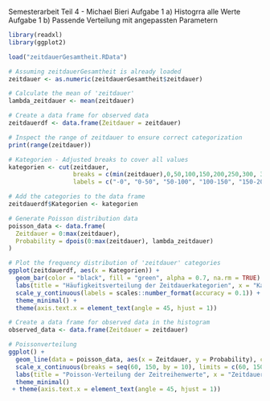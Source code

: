 Semesterarbeit Teil 4 - Michael Bieri
Aufgabe 1 a) Histogrra alle Werte
Aufgabe 1 b) Passende Verteilung mit angepassten Parametern

```r
library(readxl)
library(ggplot2)

load("zeitdauerGesamtheit.RData")

# Assuming zeitdauerGesamtheit is already loaded
zeitdauer <- as.numeric(zeitdauerGesamtheit$zeitdauer)

# Calculate the mean of 'zeitdauer'
lambda_zeitdauer <- mean(zeitdauer)

# Create a data frame for observed data
zeitdauerdf <- data.frame(Zeitdauer = zeitdauer)

# Inspect the range of zeitdauer to ensure correct categorization
print(range(zeitdauer))

# Kategorien - Adjusted breaks to cover all values
kategorien <- cut(zeitdauer, 
                  breaks = c(min(zeitdauer),0,50,100,150,200,250,300, 350,400,450,500,550,600,650,700,750,800,850,900,950,1000,1050,1100,1150,1200,1250,1300,1350, max(zeitdauer)), 
                  labels = c("-0", "0-50", "50-100", "100-150", "150-200", "200-250", "250-300", "300-350", "350-400", "400-450", "450-500", "500-550", "550-600", "600-650","650-700", "700-750", "750-800", "800-850", "850-900", "900-950", "950-1000", "1000-1050","1050-1100", "1100-1150", "1150-1200", "1200-1250", "1250-1300", "1300-1350", "1350+"))

# Add the categories to the data frame
zeitdauerdf$Kategorien <- kategorien

# Generate Poisson distribution data
poisson_data <- data.frame(
  Zeitdauer = 0:max(zeitdauer),
  Probability = dpois(0:max(zeitdauer), lambda_zeitdauer)
)

# Plot the frequency distribution of 'zeitdauer' categories
ggplot(zeitdauerdf, aes(x = Kategorien)) +
  geom_bar(color = "black", fill = "green", alpha = 0.7, na.rm = TRUE) +
  labs(title = "Häufigkeitsverteilung der Zeitdauerkategorien", x = "Kategorien", y = "Häufigkeit") +
  scale_y_continuous(labels = scales::number_format(accuracy = 0.1)) +
  theme_minimal() +
  theme(axis.text.x = element_text(angle = 45, hjust = 1))

# Create a data frame for observed data in the histogram
observed_data <- data.frame(Zeitdauer = zeitdauer)

# Poissonverteilung
ggplot() +
  geom_line(data = poisson_data, aes(x = Zeitdauer, y = Probability), color = "red", linewidth = 0.1) +
  scale_x_continuous(breaks = seq(60, 150, by = 10), limits = c(60, 150)) +
  labs(title = "Poisson-Verteilung der Zeitreihenwerte", x = "Zeitdauer mit Wertebereich von 60 - 150", y = "Dichte") +
  theme_minimal()
 + theme(axis.text.x = element_text(angle = 45, hjust = 1))
```
```r

```

